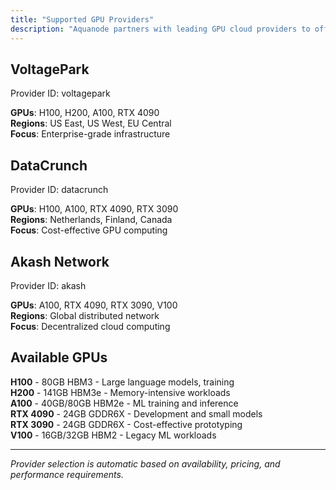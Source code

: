 ```yaml
---
title: "Supported GPU Providers"
description: "Aquanode partners with leading GPU cloud providers to offer high-performance computing resources."
---
```


## VoltagePark
Provider ID: voltagepark

**GPUs**: H100, H200, A100, RTX 4090  
**Regions**: US East, US West, EU Central  
**Focus**: Enterprise-grade infrastructure

## DataCrunch
Provider ID: datacrunch

**GPUs**: H100, A100, RTX 4090, RTX 3090  
**Regions**: Netherlands, Finland, Canada  
**Focus**: Cost-effective GPU computing

## Akash Network
Provider ID: akash

**GPUs**: A100, RTX 4090, RTX 3090, V100  
**Regions**: Global distributed network  
**Focus**: Decentralized cloud computing

## Available GPUs

**H100** - 80GB HBM3 - Large language models, training  
**H200** - 141GB HBM3e - Memory-intensive workloads  
**A100** - 40GB/80GB HBM2e - ML training and inference  
**RTX 4090** - 24GB GDDR6X - Development and small models  
**RTX 3090** - 24GB GDDR6X - Cost-effective prototyping  
**V100** - 16GB/32GB HBM2 - Legacy ML workloads

---

*Provider selection is automatic based on availability, pricing, and performance requirements.*